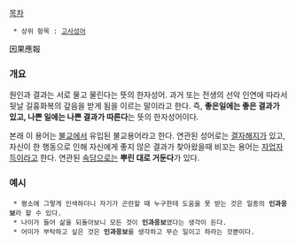[[목차]]
  * 상위 항목 : [[고사성어]]

因果應報

=== 개요 ===
원인과 결과는 서로 물고 물린다는 뜻의 한자성어. 과거 또는 전생의 선악 인연에 따라서 뒷날 길흉화복의 갚음을 받게 됨을 이르는 말이라고 한다. 즉, '''좋은일에는 좋은 결과가 있고, 나쁜 일에는 나쁜 결과가 따른다'''는 뜻의 한자성어이다. 

본래 이 용어는 [[불교]]에서 유입된 불교용어라고 한다. 연관된 성어로는 [[결자해지]]가 있고, 자신이 한 행동으로 인해 자신에게 좋지 않은 결과가 찾아왔을때 비꼬는 용어는 [[자업자득]]이라고 한다. 연관된 [[속담]]으로는 '''뿌린 대로 거둔다'''가 있다.

=== 예시 ===

  * 평소에 그렇게 인색하더니 자기가 곤란할 때 누구한테 도움을 못 받는 것은 일종의 '''인과응보'''라 할 수 있다.
  * 나이가 들어 삶을 되돌아보니 모든 것이 '''인과응보'''였다는 생각이 든다.
  * 어미가 부탁하고 싶은 것은 '''인과응보'''를 생각하고 무슨 일이고 하라는 것뿐이다.
